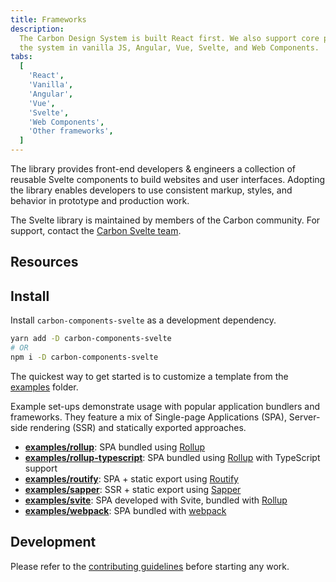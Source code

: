 ```yaml
---
title: Frameworks
description:
  The Carbon Design System is built React first. We also support core parts of
  the system in vanilla JS, Angular, Vue, Svelte, and Web Components.
tabs:
  [
    'React',
    'Vanilla',
    'Angular',
    'Vue',
    'Svelte',
    'Web Components',
    'Other frameworks',
  ]
---
```


<PageDescription>

The library provides front-end developers & engineers a collection of reusable
Svelte components to build websites and user interfaces. Adopting the library
enables developers to use consistent markup, styles, and behavior in prototype
and production work.

</PageDescription>

<InlineNotification>

The Svelte library is maintained by members of the Carbon community. For
support, contact the
[Carbon Svelte team](https://github.com/IBM/carbon-components-svelte/issues/new).

</InlineNotification>

## Resources

<Row className="resource-card-group">
  <Column colLg={4} colMd={4} noGutterSm>
    <ResourceCard
      subTitle="Carbon Components Svelte"
      href="https://github.com/IBM/carbon-components-svelte">
      <MdxIcon name="github" />
    </ResourceCard>
  </Column>
  <Column colMd={4} colLg={4} noGutterSm>
    <ResourceCard
      subTitle="Carbon Icons Svelte"
      href="https://github.com/IBM/carbon-icons-svelte">
      <MdxIcon name="github" />
    </ResourceCard>
  </Column>
  <Column colMd={4} colLg={4} noGutterSm>
    <ResourceCard
      subTitle="Carbon Pictograms Svelte"
      href="https://github.com/IBM/carbon-pictograms-svelte">
      <MdxIcon name="github" />
    </ResourceCard>
  </Column>
</Row>

## Install

Install `carbon-components-svelte` as a development dependency.

```bash
yarn add -D carbon-components-svelte
# OR
npm i -D carbon-components-svelte
```

The quickest way to get started is to customize a template from the
[examples](https://github.com/IBM/carbon-components-svelte/tree/master/examples/)
folder.

Example set-ups demonstrate usage with popular application bundlers and
frameworks. They feature a mix of Single-page Applications (SPA), Server-side
rendering (SSR) and statically exported approaches.

- **[examples/rollup](https://github.com/IBM/carbon-components-svelte/tree/master/examples/rollup/)**:
  SPA bundled using [Rollup](https://github.com/rollup/rollup)
- **[examples/rollup-typescript](https://github.com/IBM/carbon-components-svelte/tree/master/examples/rollup-typescript/)**:
  SPA bundled using [Rollup](https://github.com/rollup/rollup) with TypeScript
  support
- **[examples/routify](https://github.com/IBM/carbon-components-svelte/tree/master/examples/routify/)**:
  SPA + static export using [Routify](https://github.com/roxiness/routify)
- **[examples/sapper](https://github.com/IBM/carbon-components-svelte/tree/master/examples/sapper/)**:
  SSR + static export using [Sapper](https://github.com/sveltejs/sapper)
- **[examples/svite](https://github.com/IBM/carbon-components-svelte/tree/master/examples/svite/)**:
  SPA developed with Svite, bundled with
  [Rollup](https://github.com/rollup/rollup)
- **[examples/webpack](https://github.com/IBM/carbon-components-svelte/tree/master/examples/webpack/)**:
  SPA bundled with [webpack](https://github.com/webpack/webpack)

## Development

Please refer to the
[contributing guidelines](https://github.com/IBM/carbon-components-svelte/blob/master/CONTRIBUTING.md)
before starting any work.
